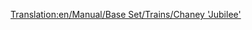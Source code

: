 [[Translation:en/Manual/Base Set/Trains/Chaney 'Jubilee']]
{{nl/Manual/Base Set/Trains/Treinen|Afbeelding=[[File:en/Manual/Base Set/Trains/Chaneyjubilee.png]]
|Kosten=£15,234 ($30.468)
|Snelheid=112 km/h (70 mph)
|Gewicht=131 t
|Kracht=1,000 hp (746 kW)
|Onderhoudskosten=£1,968 ($3.936)
|Ontworpen=1934
|Levensduur=21
|Capaciteit=N/A
|Omschrijving=Een TTD locomotief uit de gematigde klimaat van de middenrangen. Niet zo goedkoop als de Kirby Paul Tank, en niet zo snel of krachtig als de Ginzu A4. Maar blijft bruikbaar als je kiest voor balans.
|Real-life=Dit is de [https://www.wikipedia.org/wiki/LMS Jubilee Class LMS Stanier "Jubilee" (EN)], een locomotive gemaakt voor 2de class passagierstransport. Een mogelijke equivalent zou de "Jubilee Class" zijn.
}}
